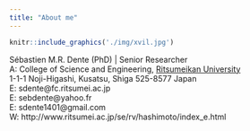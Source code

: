 ```yaml
---
title: "About me"
---
```


```r
knitr::include_graphics('./img/xvil.jpg')
```

<div align="center">
Sébastien M.R. Dente (PhD) | Senior Researcher </br>
A: College of Science and Engineering, [Ritsumeikan University](http://ritsumei.ac.jp) </br>
1-1-1 Noji-Higashi, Kusatsu, Shiga 525-8577 Japan </br>
E: sdente@fc.ritsumei.ac.jp </br>
E: sebdente@yahoo.fr </br>
E: sdente1401@gmail.com </br>
W: http://www.ritsumei.ac.jp/se/rv/hashimoto/index_e.html
</div>